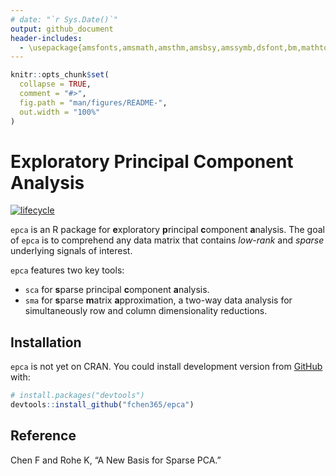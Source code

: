 ```yaml
---
# date: "`r Sys.Date()`"
output: github_document
header-includes:
  - \usepackage{amsfonts,amsmath,amsthm,amsbsy,amssymb,dsfont,bm,mathtools,mathalfa}
---
```


<!-- README.md is generated from README.Rmd. Please edit that file -->

```r
knitr::opts_chunk$set(
  collapse = TRUE,
  comment = "#>",
  fig.path = "man/figures/README-",
  out.width = "100%"
)
```

# Exploratory Principal Component Analysis

<!-- badges: start -->
[![lifecycle](https://img.shields.io/badge/lifecycle-experimental-orange.svg)](https://www.tidyverse.org/lifecycle/#experimental)
<!-- badges: end -->

`epca` is an R package for **e**xploratory **p**rincipal **c**omponent **a**nalysis. The goal of `epca` is to comprehend any data matrix that contains *low-rank* and *sparse* underlying signals of interest. 

`epca` features two key tools:

* `sca` for **s**parse principal **c**omponent **a**nalysis.
* `sma` for **s**parse **m**atrix **a**pproximation, a two-way data analysis for simultaneously row and column dimensionality reductions.

<!-- The SMA decomposes a data matrix $X$ into the form of $Z B Y^\top$, where $Z$ and $Y$ are sparse and orthogonal, and $B$ is low-rank. -->
<!-- This is accomplished by minimizing the reconstruction error under the [Frobenius norm](http://mathworld.wolfram.com/FrobeniusNorm.html). -->

## Installation

<!-- You can install the released version of epca from [CRAN](https://CRAN.R-project.org) with: -->

<!-- ``` r -->
<!-- install.packages("epca") -->
<!-- ``` -->

<!-- or the development version from [GitHub](https://github.com/) with: -->

`epca` is not yet on CRAN. You could install development version from [GitHub](https://github.com/) with:

``` r
# install.packages("devtools")
devtools::install_github("fchen365/epca")
```
<!-- ## Example -->

<!-- This is a basic example which shows you how to solve a common problem. -->

## Reference

Chen F and Rohe K, "A New Basis for Sparse PCA."

